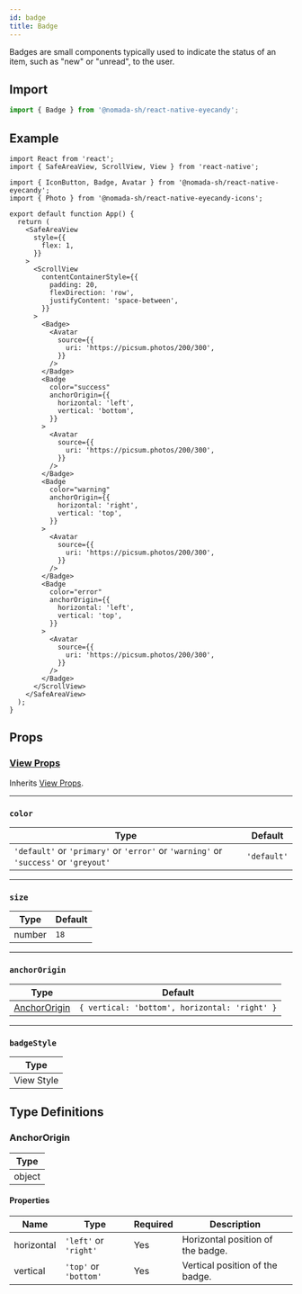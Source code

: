 ```yaml
---
id: badge
title: Badge
---
```


Badges are small components typically used to indicate the status of an item, such as "new" or "unread", to the user.

## Import

```jsx
import { Badge } from '@nomada-sh/react-native-eyecandy';
```

## Example

```SnackPlayer name=RN%20Eyecandy%20Badge
import React from 'react';
import { SafeAreaView, ScrollView, View } from 'react-native';

import { IconButton, Badge, Avatar } from '@nomada-sh/react-native-eyecandy';
import { Photo } from '@nomada-sh/react-native-eyecandy-icons';

export default function App() {
  return (
    <SafeAreaView
      style={{
        flex: 1,
      }}
    >
      <ScrollView
        contentContainerStyle={{
          padding: 20,
          flexDirection: 'row',
          justifyContent: 'space-between',
        }}
      >
        <Badge>
          <Avatar
            source={{
              uri: 'https://picsum.photos/200/300',
            }}
          />
        </Badge>
        <Badge
          color="success"
          anchorOrigin={{
            horizontal: 'left',
            vertical: 'bottom',
          }}
        >
          <Avatar
            source={{
              uri: 'https://picsum.photos/200/300',
            }}
          />
        </Badge>
        <Badge
          color="warning"
          anchorOrigin={{
            horizontal: 'right',
            vertical: 'top',
          }}
        >
          <Avatar
            source={{
              uri: 'https://picsum.photos/200/300',
            }}
          />
        </Badge>
        <Badge
          color="error"
          anchorOrigin={{
            horizontal: 'left',
            vertical: 'top',
          }}
        >
          <Avatar
            source={{
              uri: 'https://picsum.photos/200/300',
            }}
          />
        </Badge>
      </ScrollView>
    </SafeAreaView>
  );
}
```

<!-- ![Badge](../assets/components/badge.png) -->

## Props

### [View Props](https://reactnative.dev/docs/view#props)

Inherits [View Props](https://reactnative.dev/docs/view#props).

---

### `color`

| Type                                                                                 | Default     |
| ------------------------------------------------------------------------------------ | ----------- |
| `'default'` or `'primary'` or `'error'` or `'warning'` or `'success'` or `'greyout'` | `'default'` |

---

### `size`

| Type   | Default |
| ------ | ------- |
| number | `18`    |

---

### `anchorOrigin`

| Type                          | Default                                       |
| ----------------------------- | --------------------------------------------- |
| [AnchorOrigin](#anchororigin) | `{ vertical: 'bottom', horizontal: 'right' }` |

---

### `badgeStyle`

| Type       |
| ---------- |
| View Style |

## Type Definitions

### AnchorOrigin

| Type   |
| ------ |
| object |

#### Properties

| Name       | Type                  | Required | Description                       |
| ---------- | --------------------- | -------- | --------------------------------- |
| horizontal | `'left'` or `'right'` | Yes      | Horizontal position of the badge. |
| vertical   | `'top'` or `'bottom'` | Yes      | Vertical position of the badge.   |
